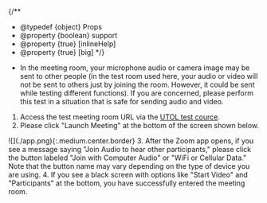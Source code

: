 
{/**
  * @typedef {object} Props
  * @property {boolean} support
  * @property {true} [inlineHelp]
  * @property {true} [big]
  */}

- In the meeting room, your microphone audio or camera image may be sent to other people (in the test room used here, your audio or video will not be sent to others just by joining the room. However, it could be sent while testing different functions). If you are concerned, please perform this test in a situation that is safe for sending audio and video.
1. Access the test meeting room URL via the [UTOL test cource](https://utol.ecc.u-tokyo.ac.jp/lms/course?idnumber=20197J919010V02).
2. Please click "Launch Meeting" at the bottom of the screen shown below.
<If cond={props.big}>
     ![](./app.png){:.medium.center.border}
   </If>
3. After the Zoom app opens, if you see a message saying "Join Audio to hear other participants," please click the button labeled "Join with Computer Audio" or "WiFi or Cellular Data." Note that the button name may vary depending on the type of device you are using.
4. If you see a black screen with options like "Start Video" and "Participants" at the bottom, you have successfully entered the meeting room.